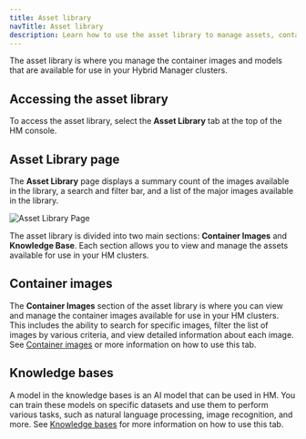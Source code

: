 ```yaml
---
title: Asset library
navTitle: Asset library
description: Learn how to use the asset library to manage assets, container images, and models for PG AI Hybrid Manager clusters.
---
```


The asset library is where you manage the container images and models that are available for use in your Hybrid Manager clusters.

## Accessing the asset library

To access the asset library, select the **Asset Library** tab at the top of the HM console.

## Asset Library page

The **Asset Library** page displays a summary count of the images available in the library, a search and filter bar, and a list of the major images available in the library.

![Asset Library Page](../../images/assetlibrary-home.png)

The asset library is divided into two main sections: **Container Images** and **Knowledge Base**. Each section allows you to view and manage the assets available for use in your HM clusters.

## Container images

The **Container Images** section of the asset library is where you can view and manage the container images available for use in your HM clusters. This includes the ability to search for specific images, filter the list of images by various criteria, and view detailed information about each image. See [Container images](container-images.mdx) or more information on how to use this tab.

## Knowledge bases

A model in the knowledge bases is an AI model that can be used in HM. You can train these models on specific datasets and use them to perform various tasks, such as natural language processing, image recognition, and more. See [Knowledge bases](knowledge-bases.mdx) for more information on how to use this tab.
